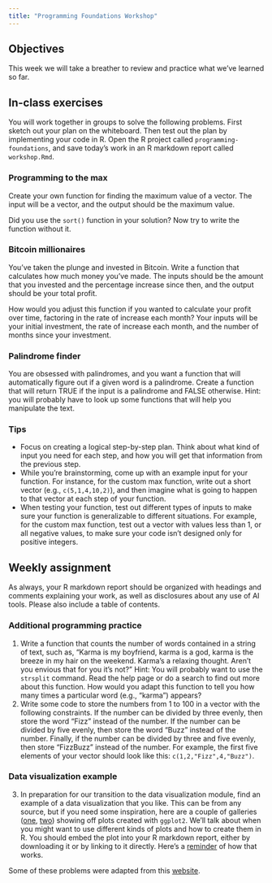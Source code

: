 ```yaml
---
title: "Programming Foundations Workshop"
---
```


## Objectives

This week we will take a breather to review and practice what we've learned so far.

## In-class exercises

You will work together in groups to solve the following problems. First sketch out your plan on the whiteboard. Then test out the plan by implementing your code in R. Open the R project called `programming-foundations`, and save today's work in an R markdown report called `workshop.Rmd`.

### Programming to the max

Create your own function for finding the maximum value of a vector. The input will be a vector, and the output should be the maximum value.

Did you use the `sort()` function in your solution? Now try to write the function without it.

### Bitcoin millionaires

You've taken the plunge and invested in Bitcoin. Write a function that calculates how much money you've made. The inputs should be the amount that you invested and the percentage increase since then, and the output should be your total profit.

How would you adjust this function if you wanted to calculate your profit over time, factoring in the rate of increase each month? Your inputs will be your initial investment, the rate of increase each month, and the number of months since your investment.

### Palindrome finder

You are obsessed with palindromes, and you want a function that will automatically figure out if a given word is a palindrome. Create a function that will return TRUE if the input is a palindrome and FALSE otherwise. Hint: you will probably have to look up some functions that will help you manipulate the text.

### Tips

-   Focus on creating a logical step-by-step plan. Think about what kind of input you need for each step, and how you will get that information from the previous step.
-   While you're brainstorming, come up with an example input for your function. For instance, for the custom max function, write out a short vector (e.g., `c(5,1,4,10,2)`), and then imagine what is going to happen to that vector at each step of your function.
-   When testing your function, test out different types of inputs to make sure your function is generalizable to different situations. For example, for the custom max function, test out a vector with values less than 1, or all negative values, to make sure your code isn't designed only for positive integers.

## Weekly assignment

As always, your R markdown report should be organized with headings and comments explaining your work, as well as disclosures about any use of AI tools. Please also include a table of contents.

### Additional programming practice

1.  Write a function that counts the number of words contained in a string of text, such as, "Karma is my boyfriend, karma is a god, karma is the breeze in my hair on the weekend. Karma's a relaxing thought. Aren't you envious that for you it's not?" Hint: You will probably want to use the `strsplit` command. Read the help page or do a search to find out more about this function. How would you adapt this function to tell you how many times a particular word (e.g., "karma") appears?
2.  Write some code to store the numbers from 1 to 100 in a vector with the following constraints. If the number can be divided by three evenly, then store the word "Fizz" instead of the number. If the number can be divided by five evenly, then store the word "Buzz" instead of the number. Finally, if the number can be divided by three and five evenly, then store "FizzBuzz" instead of the number. For example, the first five elements of your vector should look like this: `c(1,2,"Fizz",4,"Buzz")`.

### Data visualization example

3.  In preparation for our transition to the data visualization module, find an example of a data visualization that you like. This can be from any source, but if you need some inspiration, here are a couple of galleries ([one](https://r-graph-gallery.com/ggplot2-package.html), [two](https://r-statistics.co/Top50-Ggplot2-Visualizations-MasterList-R-Code.html)) showing off plots created with `ggplot2`. We'll talk about when you might want to use different kinds of plots and how to create them in R. You should embed the plot into your R markdown report, either by downloading it or by linking to it directly. Here's a [reminder](https://psyteachr.github.io/ads-v3/02-reports.html#sec-exercises-reports-images) of how that works.

Some of these problems were adapted from this [website](https://www.crumplab.com/rstatsforpsych/practice-problems.html).
